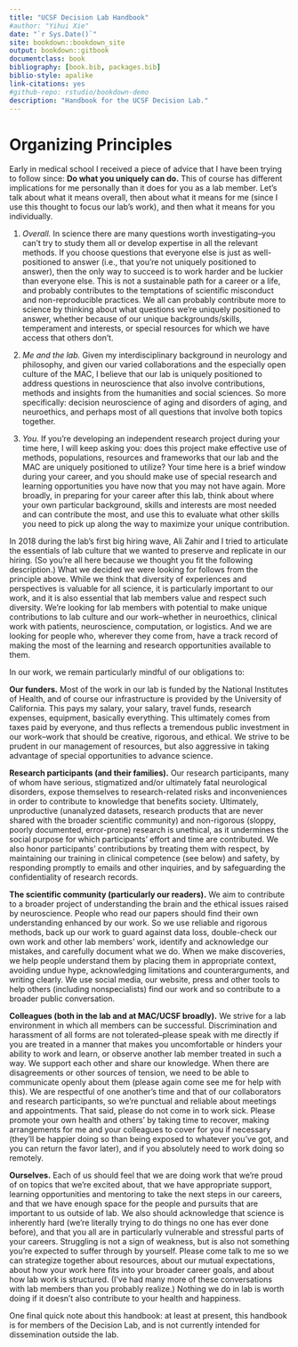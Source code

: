 ```yaml
--- 
title: "UCSF Decision Lab Handbook"
#author: "Yihui Xie"
date: "`r Sys.Date()`"
site: bookdown::bookdown_site
output: bookdown::gitbook
documentclass: book
bibliography: [book.bib, packages.bib]
biblio-style: apalike
link-citations: yes
#github-repo: rstudio/bookdown-demo
description: "Handbook for the UCSF Decision Lab."
---
```


# Organizing Principles

Early in medical school I received a piece of advice that I have been trying to 
follow since: **Do what you uniquely can do.** 
This of course has different implications for me personally than it does for you 
as a lab member. Let's talk about what it means overall, 
then about what it means for me (since I use this thought to focus our lab's 
work), and then what it means for you individually. 

1. *Overall.* In science there are many questions worth investigating--you can't 
try to study them all or develop expertise in all the 
relevant methods. If you choose questions that everyone else is just as 
well-positioned to answer (i.e., that you're not uniquely 
positioned to answer), then the only way to succeed is to work harder and be 
luckier than everyone else. This is not a sustainable 
path for a career or a life, and probably contributes to the temptations of 
scientific misconduct and non-reproducible practices. 
We all can probably contribute more to science by thinking about what questions 
we're uniquely positioned to answer, whether because 
of our unique backgrounds/skills, temperament and interests, or special 
resources for which we have access that others don't. 

2. *Me and the lab.* Given my interdisciplinary background in neurology and 
philosophy, and given our varied collaborations and the 
especially open culture of the MAC, I believe that our lab is uniquely
 positioned to address questions in neuroscience that also involve 
contributions, methods and insights from the humanities and social sciences. So 
more specifically: decision neuroscience of aging and 
disorders of aging, and neuroethics, and perhaps most of all questions that 
involve both topics together. 

3. *You.* If you're developing an independent research project during your time 
here, I will keep asking you: does this project make 
effective use of methods, populations, resources and frameworks that our lab and 
the MAC are uniquely positioned to utilize? Your time 
here is a brief window during your career, and you should make use of special 
research and learning opportunities you have now that you 
may not have again. More broadly, in preparing for your career after this lab, 
think about where your own particular background, skills 
and interests are most needed and can contribute the most, and use this to
evaluate what other skills you need to pick up along the way 
to maximize your unique contribution. 

In 2018 during the lab's first big hiring wave, Ali Zahir and I tried to 
articulate the essentials of lab culture that we wanted to preserve 
and replicate in our hiring. (So you're all here because we thought you fit the 
following description.) What we decided we were looking for
follows from the principle above. While we think that diversity of experiences 
and perspectives is valuable for all science, it is 
particularly important to our work, and it is also essential that lab members 
value and respect such diversity. We're looking for 
lab members with potential to make unique contributions to lab culture and our 
work--whether in neuroethics, clinical work with patients, neuroscience, 
computation, or logistics. And we are looking for people who, wherever they come 
from, have a track record of making the most of the learning and 
research opportunities available to them. 

In our work, we remain particularly mindful of our obligations to:

**Our funders.** Most of the work in our lab is funded by the National 
Institutes of Health, and of course our infrastructure is provided 
by the University of California. This pays my salary, your salary, travel funds, 
research expenses, equipment, basically everything. 
This ultimately comes from taxes paid by everyone, and thus reflects a 
tremendous public investment in our work--work that should be 
creative, rigorous, and ethical. We strive to be prudent in our management of 
resources, but also aggressive in taking advantage of 
special opportunities to advance science.

**Research participants (and their families).** Our research participants, many 
of whom have serious, stigmatized and/or ultimately fatal 
neurological disorders, expose themselves to research-related risks and 
inconveniences in order to contribute to knowledge that benefits 
society. Ultimately, unproductive (unanalyzed datasets, research products that 
are never shared with the broader scientific community) and 
non-rigorous (sloppy, poorly documented, error-prone) research is unethical, as 
it undermines the social purpose for which participants' 
effort and time are contributed. We also honor participants' contributions by 
treating them with respect, by maintaining our training in 
clinical competence (see below) and safety, by responding promptly to emails and 
other inquiries, and by safeguarding the confidentiality 
of research records.

**The scientific community (particularly our readers).** We aim to contribute to 
a broader project of understanding the brain and the 
ethical issues raised by neuroscience. People who read our papers should find 
their own understanding enhanced by our work. So we use 
reliable and rigorous methods, back up our work to guard against data loss, 
double-check our own work and other lab members' work, 
identify and acknowledge our mistakes, and carefully document what we do. When 
we make discoveries, we help people understand them by 
placing them in appropriate context, avoiding undue hype, acknowledging 
limitations and counterarguments, and writing clearly. We use 
social media, our website, press and other tools to help others (including 
nonspecialists) find our work and so contribute to a broader 
public conversation.

**Colleagues (both in the lab and at MAC/UCSF broadly).** We strive for a lab 
environment in which all members can be successful. 
Discrimination and harassment of all forms are not tolerated--please speak with 
me directly if you are treated in a manner that makes 
you uncomfortable or hinders your ability to work and learn, or observe another 
lab member treated in such a way. We support each other 
and share our knowledge. When there are disagreements or other sources of 
tension, we need to be able to communicate openly about them 
(please again come see me for help with this). We are respectful of one 
another's time and that of our collaborators and research 
participants, so we're punctual and reliable about meetings and appointments. 
That said, please do not come in to work sick. Please 
promote your own health and others' by taking time to recover, making 
arrangements for me and your colleagues to cover for you if 
necessary (they'll be happier doing so than being exposed to whatever you've 
got, and you can return the favor later), and if you absolutely 
need to work doing so remotely.

**Ourselves.** Each of us should feel that we are doing work that we're proud of 
on topics that we're excited about, that we have 
appropriate support, learning opportunities and mentoring to take the next steps 
in our careers, and that we have enough space for the 
people and pursuits that are important to us outside of lab. We also should 
acknowledge that science is inherently hard (we're literally 
trying to do things no one has ever done before), and that you all are in 
particularly vulnerable and stressful parts of your careers. 
Struggling is not a sign of weakness, but is also not something you're expected 
to suffer through by yourself. Please come talk to me 
so we can strategize together about resources, about our mutual expectations, 
about how your work here fits into your broader career goals,
and about how lab work is structured. (I've had many more of these conversations
 with lab members than you probably realize.) Nothing we do
in lab is worth doing if it doesn't also contribute to your health and happiness.

One final quick note about this handbook: at least at present, this handbook is 
for members of the Decision Lab, and is not currently 
intended for dissemination outside the lab.

